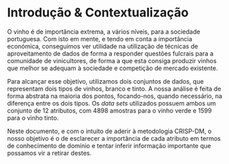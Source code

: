# Introdução & Contextualização {#sec:intro}

O vinho é de importância extrema, a vários níveis, para a sociedade
portuguesa. Com isto em mente, e tendo em conta a importância económica,
conseguimos ver utilidade na utilização de técnicas de aproveitamento de
dados de forma a responder questões fulcrais para a comunidade de
vinicultores, de forma a que esta consiga produzir vinhos que melhor se
adequam à sociedade e competição de mercado existente.

Para alcançar esse objetivo, utilizamos dois conjuntos de dados, que
representam dois tipos de vinhos, branco e tinto. A nossa análise é feita de
forma abstrata na maioria dos pontos, focando-nos, quando necessário, na
diferença entre os dois tipos. Os _data sets_ utilizados possuem ambos um
conjunto de 12 atributos, com 4898 amostras para o vinho verde e 1599 para o
vinho tinto.

Neste documento, e com o intuito de aderir à metodologia CRISP-DM, o nosso
objetivo é o de esclarecer a importância de cada atributo em termos de
conhecimento de domínio e tentar inferir informação importante que possamos
vir a retirar destes.
